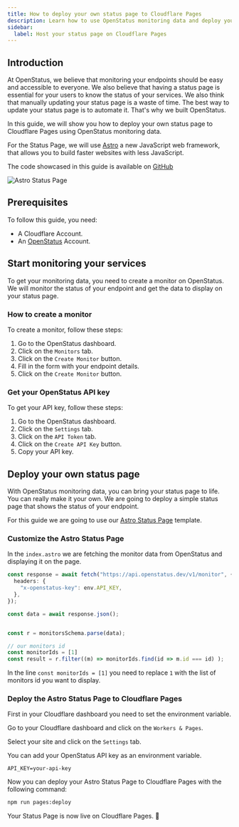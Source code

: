 ```yaml
---
title: How to deploy your own status page to Cloudflare Pages
description: Learn how to use OpenStatus monitoring data and deploy your own Status Page to cloudflare pages.
sidebar:
  label: Host your status page on Cloudflare Pages
---
```


## Introduction

At OpenStatus, we believe that monitoring your endpoints should be easy and accessible to everyone.
We also believe that having a status page is essential for your users to know the status of your services.
We also think that manually updating your status page is a waste of time. The best way to update your status page is to automate it. That's why we built OpenStatus.

In this guide, we will show you how to deploy your own status page to Cloudflare Pages using OpenStatus monitoring data.

For the Status Page, we will use [Astro](https://astro.build/) a new JavaScript web framework, that allows you to build faster websites with less JavaScript.

The code showcased in this guide is available on [GitHub](https://github.com/openstatusHQ/astro-status-page)



  <img
    src="/images/guides/how-deploy-status-page-cf-pages/status-page.png"
    alt="Astro Status Page"
  />


## Prerequisites

To follow this guide, you need:

- A Cloudflare Account.
- An [OpenStatus](https://www.openstatus.dev) Account.

## Start monitoring your services

To get your monitoring data, you need to create a monitor on OpenStatus.
We will monitor the status of your endpoint and get the data to display on your status page.


### How to create a monitor

To create a monitor, follow these steps:
1. Go to the OpenStatus dashboard.
2. Click on the `Monitors` tab.
3. Click on the `Create Monitor` button.
4. Fill in the form with your endpoint details.
5. Click on the `Create Monitor` button.


### Get your OpenStatus API key

To get your API key, follow these steps:

1. Go to the OpenStatus dashboard.
2. Click on the `Settings` tab.
3. Click on the `API Token` tab.
4. Click on the `Create API Key` button.
5. Copy your API key.

## Deploy your own status page

With OpenStatus monitoring data, you can bring your status page to life. You can really make it your own.
We are going to deploy a simple status page that shows the status of your endpoint.

For this guide we are going to use our [Astro Status Page](https://github.com/openstatusHQ/astro-status-page) template.

### Customize the Astro Status Page

In the `index.astro` we are fetching the monitor data from OpenStatus and displaying it on the page.

```ts
const response = await fetch("https://api.openstatus.dev/v1/monitor", {
  headers: {
    "x-openstatus-key": env.API_KEY,
  },
});

const data = await response.json();


const r = monitorsSchema.parse(data);

// our monitors id
const monitorIds = [1]
const result = r.filter((m) => monitorIds.find(id => m.id === id) );
```

In the line `const monitorIds = [1]` you need to replace `1` with the list of monitors id you want to display.


### Deploy the Astro Status Page to Cloudflare Pages

First in your Cloudflare dashboard you need to set the environment variable.

Go to your Cloudflare dashboard and click on the `Workers & Pages`.

Select your site and click on the `Settings` tab.

You can add your OpenStatus API key as an environment variable.

```env
API_KEY=your-api-key
```

Now you can deploy your Astro Status Page to Cloudflare Pages with the following command:

```bash
npm run pages:deploy
```

Your Status Page is now live on Cloudflare Pages. 🎉